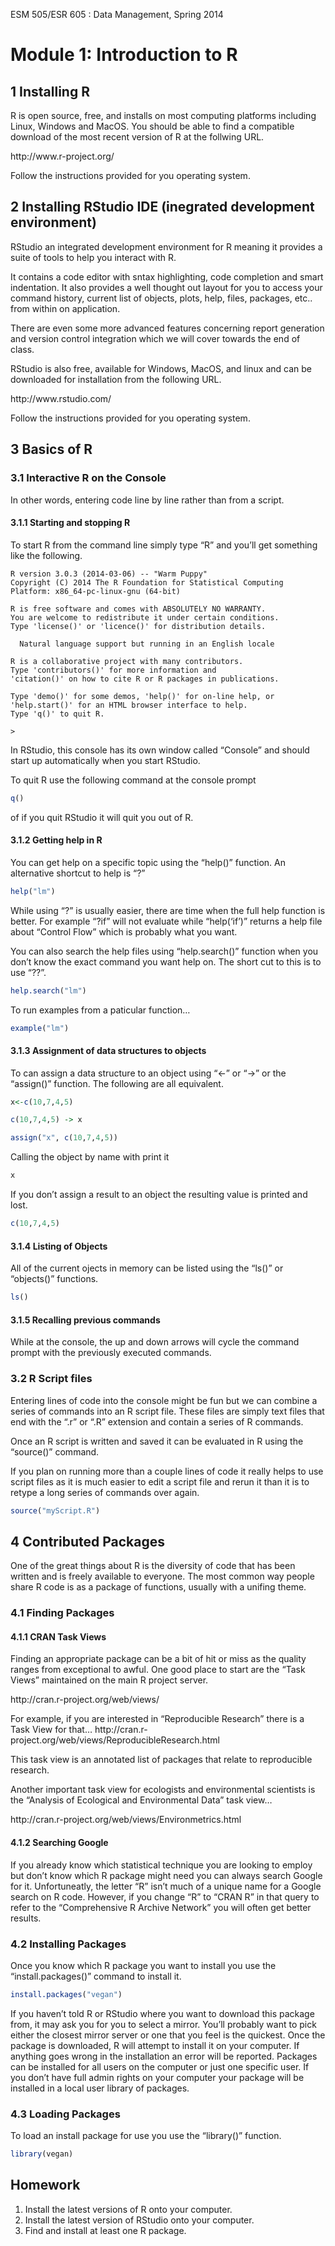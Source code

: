 ESM 505/ESR 605 : Data Management, Spring 2014

Module 1: Introduction to R
====================

## 1 Installing R

R is open source, free, and installs on most computing platforms including Linux, Windows and MacOS.  You should be able to find a compatible download of the most recent version of R at the follwing URL.

http://www.r-project.org/

Follow the instructions provided for you operating system.

## 2 Installing RStudio IDE (inegrated development environment)
RStudio  an integrated development environment for R meaning it provides a suite of tools to help you interact with R.  

It contains a code editor with sntax highlighting, code completion and smart indentation.   It also provides a well thought out layout for you to access your command history, current list of objects, plots, help, files, packages, etc.. from within on application.

There are even some more advanced features concerning report generation and version control integration which we will cover towards the end of class.
  
RStudio is also free, available for Windows, MacOS, and linux and can be downloaded for installation from the following URL. 

http://www.rstudio.com/


Follow the instructions provided for you operating system.

## 3 Basics of R

### 3.1  Interactive R on the Console

In other words, entering code line by line rather than from a script.

#### 3.1.1   Starting and stopping R

To start R from the command line simply type "R" and you'll get something like the following.

```{}
R version 3.0.3 (2014-03-06) -- "Warm Puppy"
Copyright (C) 2014 The R Foundation for Statistical Computing
Platform: x86_64-pc-linux-gnu (64-bit)

R is free software and comes with ABSOLUTELY NO WARRANTY.
You are welcome to redistribute it under certain conditions.
Type 'license()' or 'licence()' for distribution details.

  Natural language support but running in an English locale

R is a collaborative project with many contributors.
Type 'contributors()' for more information and
'citation()' on how to cite R or R packages in publications.

Type 'demo()' for some demos, 'help()' for on-line help, or
'help.start()' for an HTML browser interface to help.
Type 'q()' to quit R.

>
```

In RStudio, this console has its own window called "Console" and should start up automatically when you start RStudio.

To quit R use the following command at the console prompt

```r
q()

```
 of if you quit RStudio it will quit you out of R.


#### 3.1.2  Getting help in R

You can get help on a specific topic using the "help()" function.  An alternative shortcut to help is "?"

```r

help("lm")

```
While using "?" is usually easier, there are time when the full help function is better.   For example "?if" will not evaluate while "help('if')" returns a help file about "Control Flow" which is probably what you want.


You can also search the help files using "help.search()" function when you don't know the exact command you want help on.  The short cut to this is to use "??".

```r
help.search("lm")

```

To run examples from a paticular function...

```r
example("lm")
```


#### 3.1.3  Assignment of data structures to objects

To can assign a data structure to an object using "<-" or "->" or the "assign()" function.  The following are all equivalent.

```r
x<-c(10,7,4,5)

c(10,7,4,5) -> x

assign("x", c(10,7,4,5))

```

Calling the object by name with print it

```r
x
```

If you don't assign a result to an object the resulting value is printed and lost.

```r
c(10,7,4,5)
```


#### 3.1.4  Listing of Objects

All of the current ojects in memory can be listed using the "ls()" or "objects()" functions.

```r
ls()
```

#### 3.1.5  Recalling previous commands

While at the console, the up and down arrows will cycle the command prompt with the previously executed commands.


### 3.2  R Script files

Entering lines of code into the console might be fun but we can combine a series of commands into an R script file.  These files are simply text files that end with the ".r" or ".R" extension and contain a series of R commands.

Once an R script is written and saved it can be evaluated in R using the "source()" command.

If you plan on running more than a couple lines of code it really helps to use script files as it is much easier to edit a script file and rerun it than it is to retype a long series of commands over again.

```r
source("myScript.R")
```

## 4  Contributed Packages

One of the great things about R is the diversity of code that has been written and is freely available to everyone.   The most common way people share R code is as a package of functions, usually with a unifing theme.

### 4.1 Finding Packages

#### 4.1.1 CRAN Task Views
Finding an appropriate package can be a bit of hit or miss as the quality ranges from exceptional to awful. One good place to start are the "Task Views" maintained on the main R project server.

http://cran.r-project.org/web/views/

For example, if you are interested in "Reproducible Research" there is a Task View for that...
http://cran.r-project.org/web/views/ReproducibleResearch.html

This task view is an annotated list of packages that relate to reproducible research.

Another important task view for ecologists and environmental scientists is the "Analysis of Ecological and Environmental Data" task view...

http://cran.r-project.org/web/views/Environmetrics.html


#### 4.1.2 Searching Google
If you already know which statistical technique you are looking to employ but don't know which R package might need you can always search Google for it.  Unfortuneatly, the letter "R" isn't much of a unique name for a Google search on R code. However, if you change "R" to  "CRAN R" in that query to refer to the "Comprehensive R Archive Network" you will often get better results.

### 4.2 Installing Packages
Once you know which R package you want to install you use the "install.packages()" command to install it.

```r
install.packages("vegan")
```
If you haven't told R or RStudio where you want to download this package from, it may ask you for you to select a mirror.  You'll probably want to pick either the closest mirror server or one that you feel is the quickest.    Once the package is downloaded, R will attempt to install it on your computer.  If anything goes wrong in the installation an error will be reported.  Packages can be installed for all users on the computer or just one specific user.  If you don't have full admin rights on your computer your package will be installed in a local user library of packages.

### 4.3 Loading Packages
To load an install package for use you use the "library()" function.

```r
library(vegan)
```

##  Homework

1. Install the latest versions of R onto your computer.
2. Install the latest version of RStudio onto your computer.
3. Find and install at least one R package.

